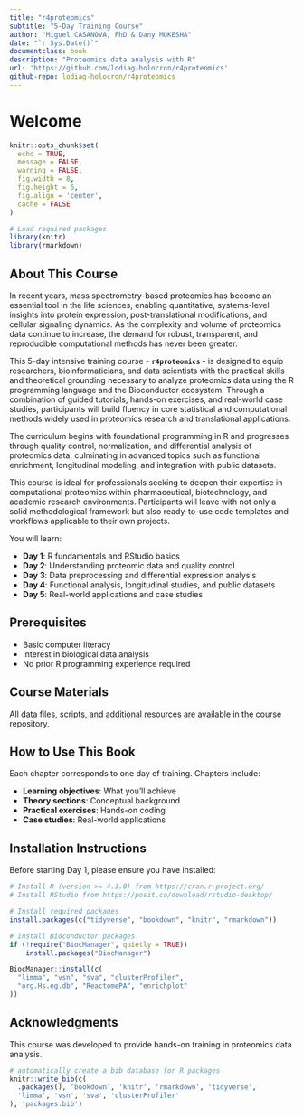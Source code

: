 ---
title: "r4proteomics"
subtitle: "5-Day Training Course"
author: "Miguel CASANOVA, PhD & Dany MUKESHA"
date: "`r Sys.Date()`"
documentclass: book
description: "Proteomics data analysis with R"
url: 'https://github.com/lodiag-holocron/r4proteomics'
github-repo: lodiag-holocron/r4proteomics
---

# Welcome {.unnumbered}

```{r setup, include=FALSE}
knitr::opts_chunk$set(
  echo = TRUE,
  message = FALSE,
  warning = FALSE,
  fig.width = 8,
  fig.height = 6,
  fig.align = 'center',
  cache = FALSE
)

# Load required packages
library(knitr)
library(rmarkdown)
```

## About This Course {.unnumbered}

In recent years, mass spectrometry-based proteomics has become an essential tool in the life sciences, enabling quantitative, systems-level insights into protein expression, post-translational modifications, and cellular signaling dynamics. As the complexity and volume of proteomics data continue to increase, the demand for robust, transparent, and reproducible computational methods has never been greater.

This 5-day intensive training course - **`r4proteomics` -** is designed to equip researchers, bioinformaticians, and data scientists with the practical skills and theoretical grounding necessary to analyze proteomics data using the R programming language and the Bioconductor ecosystem. Through a combination of guided tutorials, hands-on exercises, and real-world case studies, participants will build fluency in core statistical and computational methods widely used in proteomics research and translational applications.

The curriculum begins with foundational programming in R and progresses through quality control, normalization, and differential analysis of proteomics data, culminating in advanced topics such as functional enrichment, longitudinal modeling, and integration with public datasets.

This course is ideal for professionals seeking to deepen their expertise in computational proteomics within pharmaceutical, biotechnology, and academic research environments. Participants will leave with not only a solid methodological framework but also ready-to-use code templates and workflows applicable to their own projects.

You will learn:

-   **Day 1**: R fundamentals and RStudio basics
-   **Day 2**: Understanding proteomic data and quality control
-   **Day 3**: Data preprocessing and differential expression analysis
-   **Day 4**: Functional analysis, longitudinal studies, and public datasets
-   **Day 5**: Real-world applications and case studies

## Prerequisites {.unnumbered}

-   Basic computer literacy
-   Interest in biological data analysis
-   No prior R programming experience required

## Course Materials {.unnumbered}

All data files, scripts, and additional resources are available in the course repository.

## How to Use This Book {.unnumbered}

Each chapter corresponds to one day of training. Chapters include:

-   **Learning objectives**: What you'll achieve
-   **Theory sections**: Conceptual background
-   **Practical exercises**: Hands-on coding
-   **Case studies**: Real-world applications

## Installation Instructions {.unnumbered}

Before starting Day 1, please ensure you have installed:

```{r eval=FALSE}
# Install R (version >= 4.3.0) from https://cran.r-project.org/
# Install RStudio from https://posit.co/download/rstudio-desktop/

# Install required packages
install.packages(c("tidyverse", "bookdown", "knitr", "rmarkdown"))

# Install Bioconductor packages
if (!require("BiocManager", quietly = TRUE))
    install.packages("BiocManager")

BiocManager::install(c(
  "limma", "vsn", "sva", "clusterProfiler",
  "org.Hs.eg.db", "ReactomePA", "enrichplot"
))
```

## Acknowledgments {.unnumbered}

This course was developed to provide hands-on training in proteomics data analysis.

```{r include=FALSE}
# automatically create a bib database for R packages
knitr::write_bib(c(
  .packages(), 'bookdown', 'knitr', 'rmarkdown', 'tidyverse',
  'limma', 'vsn', 'sva', 'clusterProfiler'
), 'packages.bib')
```
